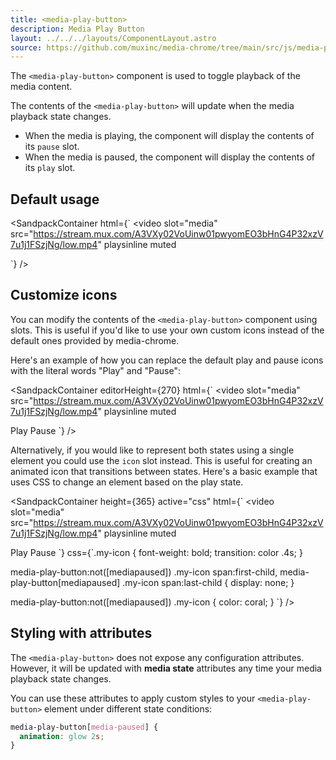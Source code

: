 ```yaml
---
title: <media-play-button>
description: Media Play Button
layout: ../../../layouts/ComponentLayout.astro
source: https://github.com/muxinc/media-chrome/tree/main/src/js/media-play-button.js
---
```



The `<media-play-button>` component is used to toggle playback of the media content.

The contents of the `<media-play-button>` will update when the media playback state changes.
- When the media is playing, the component will display the contents of its `pause` slot.
- When the media is paused, the component will display the contents of its `play` slot.

## Default usage

<SandpackContainer
  html={`<media-controller>
  <video
    slot="media"
    src="https://stream.mux.com/A3VXy02VoUinw01pwyomEO3bHnG4P32xzV7u1j1FSzjNg/low.mp4"
    playsinline
    muted
  ></video>
  <media-play-button></media-play-button>
</media-controller>`}
/>

## Customize icons

You can modify the contents of the `<media-play-button>` component using slots. This is useful if you'd like to use your own custom icons instead of the default ones provided by media-chrome.

Here's an example of how you can replace the default play and pause icons with the literal words "Play" and "Pause":  

<SandpackContainer
  editorHeight={270}
  html={`<media-controller>
  <video
    slot="media"
    src="https://stream.mux.com/A3VXy02VoUinw01pwyomEO3bHnG4P32xzV7u1j1FSzjNg/low.mp4"
    playsinline
    muted
  ></video>
  <media-play-button>
    <span slot="play">Play</span>
    <span slot="pause">Pause</span>
  </media-play-button>
</media-controller>`}
/>

Alternatively, if you would like to represent both states using a single element you could use the `icon` slot instead. This is useful for creating an animated icon that transitions between states. Here's a basic example that uses CSS to change an element based on the play state.

<SandpackContainer
  height={365}
  active="css"
  html={`<media-controller>
  <video
    slot="media"
    src="https://stream.mux.com/A3VXy02VoUinw01pwyomEO3bHnG4P32xzV7u1j1FSzjNg/low.mp4"
    playsinline
    muted
  ></video>
  <media-play-button>
    <span class="my-icon" slot="icon">
      <span>Play</span>
      <span>Pause</span>
    </span>
  </media-play-button>
</media-controller>`}
css={`.my-icon {
  font-weight: bold;
  transition: color .4s;
}

media-play-button:not([mediapaused]) .my-icon span:first-child,
media-play-button[mediapaused] .my-icon span:last-child {
  display: none;
}

media-play-button:not([mediapaused]) .my-icon {
  color: coral;
}
`}
/>

## Styling with attributes

The `<media-play-button>` does not expose any configuration attributes.  
However, it will be updated with **media state** attributes any time 
your media playback state changes.

You can use these attributes to apply custom styles to 
your `<media-play-button>` element under different state conditions:

```css
media-play-button[media-paused] {
  animation: glow 2s;
}
```
